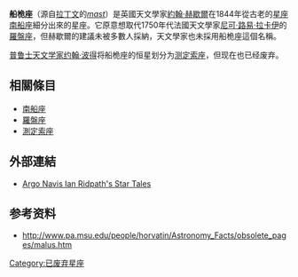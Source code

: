 '''船桅座'''（源自[[拉丁文|拉丁文]]的''[[mast_(sailing)|mast]]''）是英國天文學家[[約翰·赫歇爾|約翰·赫歇爾]]在1844年從古老的[[星座|星座]][[南船座|南船座]]細分出來的星座。它原意想取代1750年代法國天文學家[[尼可·路易·拉卡伊|尼可·路易·拉卡伊]]的[[羅盤座|羅盤座]]，但赫歇爾的建議未被多數人採納，天文學家也未採用船桅座這個名稱。

[[普鲁士|普鲁士]][[天文学家|天文学家]][[约翰·波得|约翰·波得]]将船桅座的恒星划分为[[测定索座|测定索座]]，但现在也已经废弃。

== 相關條目 ==
* [[南船座|南船座]]
* [[羅盤座|羅盤座]]
* [[測定索座|測定索座]]

== 外部連結 ==
* [http://www.ianridpath.com/startales/argo.htm Argo Navis [[Ian_Ridpath|Ian Ridpath]]'s Star Tales] {{Wayback|url=http://www.ianridpath.com/startales/argo.htm |date=20171127091920 }}

== 参考资料 ==
* http://www.pa.msu.edu/people/horvatin/Astronomy_Facts/obsolete_pages/malus.htm


{{DEFAULTSORT:Malus}}
[[Category:已废弃星座|Category:已废弃星座]]